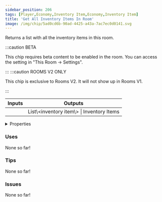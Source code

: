 ```yaml
---
sidebar_position: 206
tags: [Player,Economy,Inventory Item,Economy,Inventory Item]
title: 'Get All Inventory Items In Room'
image: /img/chip/5ad0cd6b-90ad-4425-a43a-7ac7ec0d0141.svg
---
```


Returns a list with all the inventory items in this room.

:::caution BETA

This chip requires beta content to be enabled in the room. You can access the setting in "This Room -> Settings".

:::
:::caution ROOMS V2 ONLY

This chip is exclusive to Rooms V2. It will not show up in Rooms V1.

:::


<IChip uuid="5ad0cd6b-90ad-4425-a43a-7ac7ec0d0141"/>

<table><thead><tr><th>Inputs</th><th>Outputs</th></tr></thead><tbody><tr><td /><td>List\&lt;inventory item\&gt; | Inventory Items</td></tr></tbody></table>

<details>
  <summary>Properties</summary>
  <div>
    <div>
    <table>
      <tbody>
        <tr>
          <td>Is beta required?</td>
          <td>Yes</td>
        </tr>
        <tr>
          <td>Is chip a trolling risk?</td>
          <td>No</td>
        </tr>
        <tr>
          <td>Is chip a role assignment risk?</td>
          <td>No</td>
        </tr>
        <tr>
          <td>Chip UUID</td>
          <td>5ad0cd6b-90ad-4425-a43a-7ac7ec0d0141</td>
        </tr>
        <tr>
          <td>Room availability</td>
          <td>Rooms V2 only</td>
        </tr>
      </tbody>
    </table>
    </div>
  </div>
</details>

### Uses

None so far!

### Tips

None so far!

### Issues

None so far!